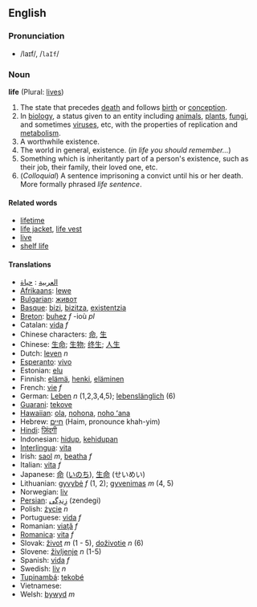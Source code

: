 ==English==
===Pronunciation===
*/laɪf/, /<tt>laIf</tt>/

===Noun===
'''life''' (Plural: [[lives]])

#The state that precedes [[death]] and follows [[birth]] or [[conception]].
#In [[biology]], a status given to an entity including [[animal]]s, [[plant]]s, [[fungi]], and sometimes [[virus]]es, etc, with the properties of replication and [[metabolism]].
#A worthwhile existence.
#The world in general, existence. (''in life you should remember...'') 
#Something which is inheritantly part of a person's existence, such as their job, their family, their loved one, etc.
#(''Colloquial'') A sentence imprisoning a convict until his or her death.  More formally phrased ''life sentence''.

====Related words====
*[[lifetime]]
*[[life jacket]], [[life vest]]
*[[live]]
*[[shelf life]]

====Translations====
*[[العربية]] : [[حياة]]
*[[Afrikaans]]: [[lewe]]
*[[Bulgarian]]: [[живот]]
*[[Basque]]: [[bizi]], [[bizitza]], [[existentzia]]
*[[Breton]]: [[buhez]] ''f'' -ioù ''pl''
*Catalan: [[vida]] ''f''
*Chinese characters: [[命]], [[生]]
*Chinese: [[生命]]; [[生物]]; [[终生]]; [[人生]]
*Dutch: [[leven]] ''n''
*[[Esperanto]]: [[vivo]]
*Estonian: [[elu]]
*Finnish: [[elämä]], [[henki]], [[eläminen]]
*French: [[vie]] ''f''
*German: [[Leben]] ''n'' (1,2,3,4,5); [[lebenslänglich]] (6)
*[[Guarani]]: [[tekove]]
*[[Hawaiian]]: [[ola]], [[nohona]], [[noho ʻana]]
*Hebrew: [[חיים]] (Haim, pronounce khah-yim)
*[[Hindi]]: [[ज़िंदगी]]
*Indonesian: [[hidup]], [[hidup|kehidupan]]
*[[Interlingua]]: [[vita]]
*Irish: [[saol]] ''m'', [[beatha]] ''f''
*Italian: [[vita]] ''f''
*Japanese: [[命]] ([[いのち]]), [[生命]] (せいめい)
*Lithuanian: [[gyvybė]] ''f'' (1, 2); [[gyvenimas]] ''m'' (4, 5)
*Norwegian: [[liv]]
*[[Persian]]: [[زِندِگی]] (zendegi)
*Polish: [[życie]] ''n''
*Portuguese: [[vida]] ''f''
*Romanian: [[viaţă]] ''f''
*[[Romanica]]: [[vita]] ''f''
*Slovak: [[život]] ''m'' (1 - 5), [[doživotie]] ''n'' (6)
*Slovene: [[življenje]] ''n'' (1-5)
*Spanish: [[vida]] ''f''
*Swedish: [[liv]] ''n''
*[[Tupinambá]]: [[tekobé]]
*Vietnamese:
*Welsh: [[bywyd]] ''m''